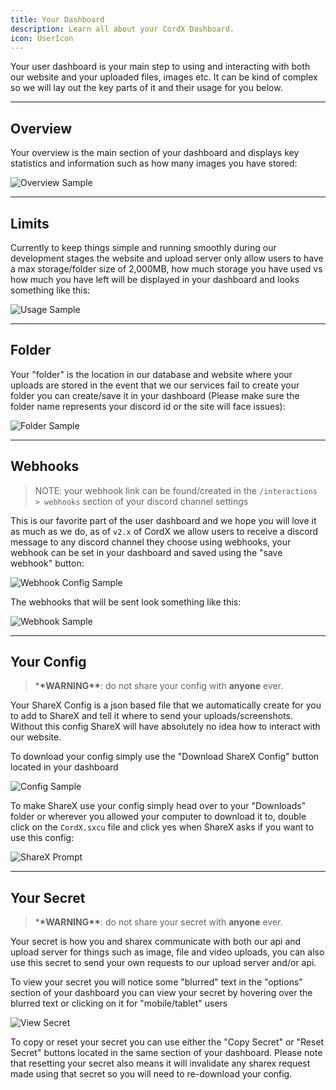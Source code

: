 ```yaml
---
title: Your Dashboard
description: Learn all about your CordX Dashboard.
icon: UserIcon
---
```


Your user dashboard is your main step to using and interacting with
both our website and your uploaded files, images etc. It can be kind of
complex so we will lay out the key parts of it and their usage for you below.

---

## Overview

Your overview is the main section of your dashboard and displays key statistics
and information such as how many images you have stored:

![Overview Sample](/dash/overview.png)

---

## Limits

Currently to keep things simple and running smoothly during our development stages
the website and upload server only allow users to have a max storage/folder size of
2,000MB, how much storage you have used vs how much you have left will be displayed
in your dashboard and looks something like this:

![Usage Sample](/dash/stats.png)

---

## Folder

Your "folder" is the location in our database and website where your uploads are stored
in the event that we our services fail to create your folder you can create/save it in
your dashboard (Please make sure the folder name represents your discord id or the site will face issues):

![Folder Sample](/dash/folder.png)

---

## Webhooks

> NOTE: your webhook link can be found/created in the `/interactions > webhooks` section of your discord channel settings

This is our favorite part of the user dashboard and we hope you will love it as much
as we do, as of `v2.x` of CordX we allow users to receive a discord message to any
discord channel they choose using webhooks, your webhook can be set in your dashboard
and saved using the "save webhook" button:

![Webhook Config Sample](/dash/hook_set.png)

The webhooks that will be sent look something like this:

![Webhook Sample](/dash/hook_samp.png)

---

## Your Config

> \***\*WARNING\*\***: do not share your config with **anyone** ever.

Your ShareX Config is a json based file that we automatically create for you to add to
ShareX and tell it where to send your uploads/screenshots. Without this config ShareX will
have absolutely no idea how to interact with our website.

To download your config simply use the "Download ShareX Config" button located in your dashboard

![Config Sample](/dash/config.png)

To make ShareX use your config simply head over to your "Downloads" folder or wherever you allowed
your computer to download it to, double click on the `CordX.sxcu` file and click yes when ShareX
asks if you want to use this config:

![ShareX Prompt](/dash/sharex.png)

---

## Your Secret

> \***\*WARNING\*\***: do not share your secret with **anyone** ever.

Your secret is how you and sharex communicate with both our api and upload server for things such as
image, file and video uploads, you can also use this secret to send your own requests to our
upload server and/or api.

To view your secret you will notice some "blurred" text in the "options" section of your dashboard
you can view your secret by hovering over the blurred text or clicking on it for "mobile/tablet" users

![View Secret](/dash/sec_view.png)

To copy or reset your secret you can use either the "Copy Secret" or "Reset Secret" buttons located
in the same section of your dashboard. Please note that resetting your secret also means it will
invalidate any sharex request made using that secret so you will need to re-download your config.
